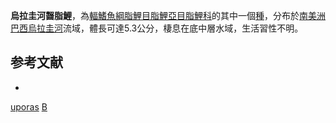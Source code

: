 {{Speciesbox 
| taxon = Bryconamericus uporas
| status = NE
| status_system = IUCN3.1
| authority = [[Casciotta|Casciotta]], [[Azpelicueta|Azpelicueta]] & [[Almirón|Almirón]], 2002
| synonyms = 
}}
'''烏拉圭河齧脂鯉'''，為[[輻鰭魚綱|輻鰭魚綱]][[脂鯉目|脂鯉目]][[脂鯉亞目|脂鯉亞目]][[脂鯉科|脂鯉科]]的其中一個[[種|種]]，分布於[[南美洲|南美洲]][[巴西|巴西]][[烏拉圭河|烏拉圭河]]流域，體長可達5.3公分，棲息在底中層水域，生活習性不明。

==参考文献==
{{refbegin}}
*{{FishBase_species|genus=Bryconamericus|species=uporas|year=2014|month=1}}
{{refend}}

{{Taxonbar|from=Q5562362}}

[[Category:齧脂鯉屬|uporas]]
[[Category:2002年描述的鱼类|B]]

{{魚類小作品}}